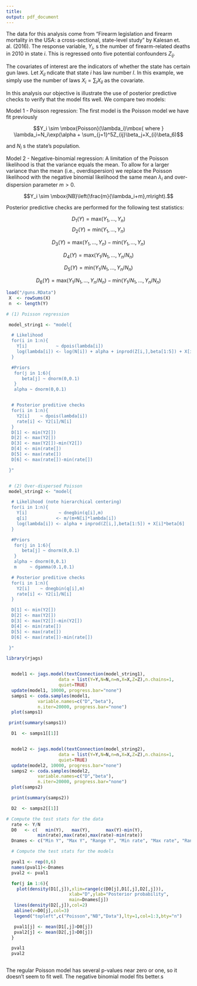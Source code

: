 ```yaml
---
title: 
output: pdf_document
---
```


\section{Bayesian p-values for the Guns laws data}


The data for this analysis come from “Firearm legislation and firearm mortality in the USA: a cross-sectional, state-level study” by Kalesan et. al. (2016). The response variable, $Y_i$, s the number of firearm-related deaths in 2010 in state $i$. This is regressed onto five potential confounders $Z_{ij}$.

The covariates of interest are the indicators of whether the state has certain gun laws. Let $X_{il}$ ndicate that state $i$ has law number $l$. In this example, we simply use the number of laws $X_i=\sum_{l}X_{il}$ as the covariate.

In this analysis our objective is illustrate the use of posterior predictive checks to verify that the model fits well. We compare two models:

Model 1 - Poisson regression: The first model is the Poisson model we have fit previously 

$$Y_i \sim \mbox{Poisson}(\lambda_i)\mbox{  where } \lambda_i=N_i\exp(\alpha + \sum_{j=1}^5Z_{ij}\beta_j+X_{i}\beta_6)$$

and $N_i$ s the state's population.

Model 2 - Negative-binomial regression: A limitation of the Poisson likelihood is that the variance equals the mean. To allow for a larger variance than the mean (i.e., overdispersion) we replace the Poisson likelihood with the negative binomial likelihood the same mean $\lambda_i$ and over-dispersion parameter $m>0$. 

$$Y_i \sim \mbox{NB}\left(\frac{m}{\lambda_i+m},m\right).$$

Posterior predictive checks are performed for the following test statistics:

$$D_1(Y) = \mbox{max}(Y_1,…,Y_n)$$
$$D_2(Y) = \mbox{min}(Y_1,…,Y_n)$$

$$D_3(Y) = \mbox{max}(Y_1,…,Y_n) - \mbox{min}(Y_1,…,Y_n)$$

$$D_4(Y) = \mbox{max}(Y_1/N_1,…,Y_n/N_n)$$

$$D_5(Y) = \mbox{min}(Y_1/N_1,…,Y_n/N_n)$$

$$D_6(Y) = \mbox{max}(Y_1/N_1,…,Y_n/N_n)-\mbox{min}(Y_1/N_1,…,Y_n/N_n)$$

\section{1. Load the data}

```r
load("/guns.RData")
 X  <- rowSums(X)
 n  <- length(Y)
```

\section{2. Specify two competing models:}

```r
# (1) Poisson regression

 model_string1 <- "model{

  # Likelihood
  for(i in 1:n){
    Y[i]           ~ dpois(lambda[i])
    log(lambda[i]) <- log(N[i]) + alpha + inprod(Z[i,],beta[1:5]) + X[i]*beta[6]
  }

  #Priors
   for(j in 1:6){
      beta[j] ~ dnorm(0,0.1)
   }
   alpha ~ dnorm(0,0.1)


  # Posterior preditive checks
  for(i in 1:n){
    Y2[i]    ~ dpois(lambda[i])
    rate[i] <- Y2[i]/N[i]
  }
  D[1] <- min(Y2[])
  D[2] <- max(Y2[])
  D[3] <- max(Y2[])-min(Y2[])
  D[4] <- min(rate[])
  D[5] <- max(rate[])
  D[6] <- max(rate[])-min(rate[])

 }"


 # (2) Over-dispersed Poisson
 model_string2 <- "model{

  # Likelihood (note hierarchical centering)
  for(i in 1:n){
    Y[i]            ~ dnegbin(q[i],m)
    q[i]           <- m/(m+N[i]*lambda[i])
    log(lambda[i]) <- alpha + inprod(Z[i,],beta[1:5]) + X[i]*beta[6]
  }

  #Priors
   for(j in 1:6){
      beta[j] ~ dnorm(0,0.1)
   }
   alpha ~ dnorm(0,0.1)
   m     ~ dgamma(0.1,0.1)

  # Posterior preditive checks
  for(i in 1:n){
    Y2[i]    ~ dnegbin(q[i],m)
    rate[i] <- Y2[i]/N[i]
  }

  D[1] <- min(Y2[])
  D[2] <- max(Y2[])
  D[3] <- max(Y2[])-min(Y2[])
  D[4] <- min(rate[])
  D[5] <- max(rate[])
  D[6] <- max(rate[])-min(rate[])

 }"
```

\section{3. Fit the two models}

```r
library(rjags)


  model1 <- jags.model(textConnection(model_string1), 
                    data = list(Y=Y,N=N,n=n,X=X,Z=Z),n.chains=1,
                    quiet=TRUE)
  update(model1, 10000, progress.bar="none")
  samps1 <- coda.samples(model1, 
            variable.names=c("D","beta"), 
            n.iter=20000, progress.bar="none")
  plot(samps1)

```

```r
 print(summary(samps1))
```

```r
  D1  <- samps1[[1]]


  model2 <- jags.model(textConnection(model_string2), 
                    data = list(Y=Y,N=N,n=n,X=X,Z=Z),n.chains=1,
                    quiet=TRUE)
  update(model2, 10000, progress.bar="none")
  samps2 <- coda.samples(model2, 
            variable.names=c("D","beta"), 
            n.iter=20000, progress.bar="none")
  plot(samps2)
```

```r
  print(summary(samps2))
```

```r
  D2  <- samps2[[1]]
```

\section{4. Compute the Bayesian p-values}

```r
# Compute the test stats for the data
  rate <- Y/N
  D0   <- c(   min(Y),   max(Y),      max(Y)-min(Y),
            min(rate),max(rate),max(rate)-min(rate))
  Dnames <- c("Min Y", "Max Y", "Range Y", "Min rate", "Max rate", "Range rate")

  # Compute the test stats for the models

  pval1 <- rep(0,6)
  names(pval1)<-Dnames
  pval2 <- pval1

  for(j in 1:6){
    plot(density(D1[,j]),xlim=range(c(D0[j],D1[,j],D2[,j])),
                        xlab="D",ylab="Posterior probability",
                        main=Dnames[j])
   lines(density(D2[,j]),col=2)
   abline(v=D0[j],col=3)
   legend("topleft",c("Poisson","NB","Data"),lty=1,col=1:3,bty="n")

   pval1[j] <- mean(D1[,j]>D0[j]) 
   pval2[j] <- mean(D2[,j]>D0[j]) 
  }

```

\section{5. Results}

```r
  pval1
  pval2
  
```

The regular Poisson model has several p-values near zero or one, so it doesn't seem to fit well. The negative binomial model fits better.s


